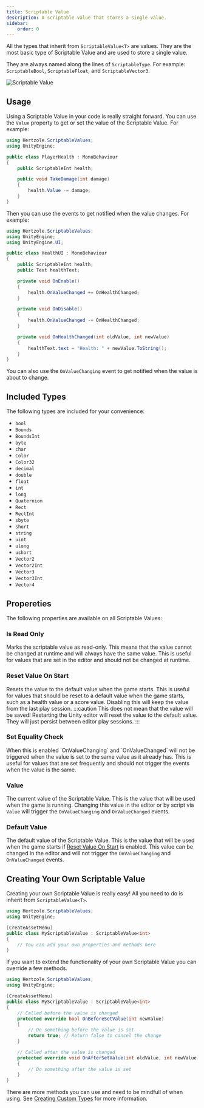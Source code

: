 ```yaml
---
title: Scriptable Value
description: A scriptable value that stores a single value.
sidebar:
    order: 0
---
```



All the types that inherit from `ScriptableValue<T>` are values. They are the most basic type of Scriptable Value and are used to store a single value.

They are always named along the lines of `ScriptableType`. For example: `ScriptableBool`, `ScriptableFloat`, and `ScriptableVector3`.

![Scriptable Value](../../../assets/scriptable-value.png)

## Usage

Using a Scriptable Value in your code is really straight forward. You can use the `Value` property to get or set the value of the Scriptable Value. For example:

```csharp title="PlayerHealth.cs"
using Hertzole.ScriptableValues;
using UnityEngine;

public class PlayerHealth : MonoBehaviour
{
    public ScriptableInt health;

    public void TakeDamage(int damage)
    {
        health.Value -= damage;
    }
}
```

Then you can use the events to get notified when the value changes. For example:

```csharp title="HealthUI.cs"
using Hertzole.ScriptableValues;
using UnityEngine;
using UnityEngine.UI;

public class HealthUI : MonoBehaviour
{
    public ScriptableInt health;
    public Text healthText;

    private void OnEnable()
    {
        health.OnValueChanged += OnHealthChanged;
    }

    private void OnDisable()
    {
        health.OnValueChanged -= OnHealthChanged;
    }

    private void OnHealthChanged(int oldValue, int newValue)
    {
        healthText.text = "Health: " + newValue.ToString();
    }
}
```
You can also use the `OnValueChanging` event to get notified when the value is about to change.


<EventReminder/>

## Included Types

The following types are included for your convenience:

- `bool`
- `Bounds`
- `BoundsInt`
- `byte`
- `char`
- `Color`
- `Color32`
- `decimal`
- `double`
- `float`
- `int`
- `long`
- `Quaternion`
- `Rect`
- `RectInt`
- `sbyte`
- `short`
- `string`
- `uint`
- `ulong`
- `ushort`
- `Vector2`
- `Vector2Int`
- `Vector3`
- `Vector3Int`
- `Vector4`

## Propereties

The following properties are available on all Scriptable Values:

### Is Read Only 

<DefaultValue enabled={false}/>
Marks the scriptable value as read-only. This means that the value cannot be changed at runtime and will always have the same value. This is useful for values that are set in the editor and should not be changed at runtime.

### Reset Value On Start

<DefaultValue enabled={true}/>
Resets the value to the default value when the game starts. This is useful for values that should be reset to a default value when the game starts, such as a health value or a score value. Disabling this will keep the value from the last play session.
:::caution
This does not mean that the value will be saved! Restarting the Unity editor will reset the value to the default value. They will just persist between editor play sessions.
:::

### Set Equality Check

<DefaultValue enabled={true}/>
When this is enabled `OnValueChanging` and `OnValueChanged` will not be triggered when the value is set to the same value as it already has. This is useful for values that are set frequently and should not trigger the events when the value is the same.

### Value

The current value of the Scriptable Value. This is the value that will be used when the game is running. Changing this value in the editor or by script via `Value` will trigger the `OnValueChanging` and `OnValueChanged` events. 

### Default Value

The default value of the Scriptable Value. This is the value that will be used when the game starts if [Reset Value On Start](#reset-value-on-start) is enabled. This value can be changed in the editor and will not trigger the `OnValueChanging` and `OnValueChanged` events.

## Creating Your Own Scriptable Value

Creating your own Scriptable Value is really easy! All you need to do is inherit from `ScriptableValue<T>`.

```csharp title="Creating a Scriptable Value"
using Hertzole.ScriptableValues;
using UnityEngine;

[CreateAssetMenu]
public class MyScriptableValue : ScriptableValue<int>
{
    // You can add your own properties and methods here
}
```

If you want to extend the functionality of your own Scriptable Value you can override a few methods.

```csharp title="Extending a Scriptable Value"
using Hertzole.ScriptableValues;
using UnityEngine;

[CreateAssetMenu]
public class MyScriptableValue : ScriptableValue<int>
{
    // Called before the value is changed
    protected override bool OnBeforeSetValue(int newValue)
    {
        // Do something before the value is set
        return true; // Return false to cancel the change
    }

    // Called after the value is changed
    protected override void OnAfterSetValue(int oldValue, int newValue)
    {
        // Do something after the value is set
    }
}
```

There are more methods you can use and need to be mindfull of when using. See [Creating Custom Types](/scriptable-values/guides/creating-custom-types) for more information.
